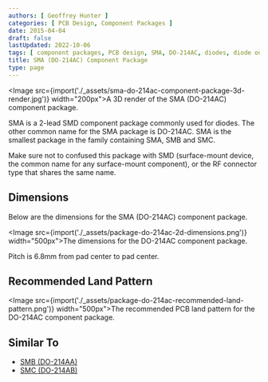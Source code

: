 ```yaml
---
authors: [ Geoffrey Hunter ]
categories: [ PCB Design, Component Packages ]
date: 2015-04-04
draft: false
lastUpdated: 2022-10-06
tags: [ component packages, PCB design, SMA, DO-214AC, diodes, diode outline, land pattern ]
title: SMA (DO-214AC) Component Package
type: page
---
```



<Image src={import('./_assets/sma-do-214ac-component-package-3d-render.jpg')} width="200px">A 3D render of the SMA (DO-214AC) component package.</Image>

SMA is a 2-lead SMD component package commonly used for diodes. The other common name for the SMA package is DO-214AC. SMA is the smallest package in the family containing SMA, SMB and SMC.

Make sure not to confused this package with SMD (surface-mount device, the common name for any surface-mount component), or the RF connector type that shares the same name.

## Dimensions

Below are the dimensions for the SMA (DO-214AC) component package.

<Image src={import('./_assets/package-do-214ac-2d-dimensions.png')} width="500px">The dimensions for the DO-214AC component package.</Image>

Pitch is 6.8mm from pad center to pad center.

## Recommended Land Pattern

<Image src={import('./_assets/package-do-214ac-recommended-land-pattern.png')} width="500px">The recommended PCB land pattern for the DO-214AC component package.</Image>

## Similar To

* [SMB (DO-214AA)](/pcb-design/component-packages/smb-do-214aa-component-package/)
* [SMC (DO-214AB)](/pcb-design/component-packages/smc-do-214ab-component-package/)